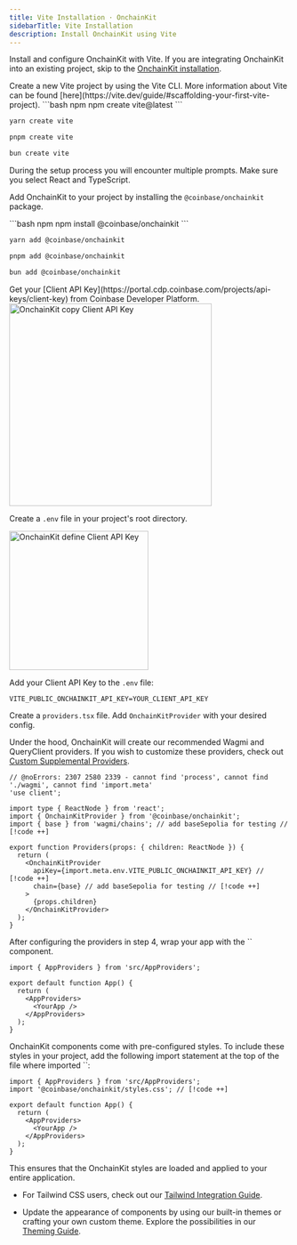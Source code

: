 ```yaml
---
title: Vite Installation · OnchainKit
sidebarTitle: Vite Installation
description: Install OnchainKit using Vite
---
```



Install and configure OnchainKit with Vite.
If you are integrating OnchainKit into an existing project,
skip to the [OnchainKit installation](#install-onchainkit).

<Steps>
  <Step title="Install Vite">
  Create a new Vite project by using the Vite CLI.
  More information about Vite can be found [here](https://vite.dev/guide/#scaffolding-your-first-vite-project).

  <CodeGroup>
  ```bash npm
  npm create vite@latest
  ```

  ```bash yarn
  yarn create vite
  ```

  ```bash pnpm
  pnpm create vite
  ```

  ```bash bun
  bun create vite
  ```
  </CodeGroup>

  During the setup process you will encounter multiple prompts.
  Make sure you select React and TypeScript.
  </Step>
  <Step title="Install OnchainKit">

  Add OnchainKit to your project by installing the `@coinbase/onchainkit` package.

  <CodeGroup>
  ```bash npm
  npm install @coinbase/onchainkit
  ```

  ```bash yarn
  yarn add @coinbase/onchainkit
  ```

  ```bash pnpm
  pnpm add @coinbase/onchainkit
  ```

  ```bash bun
  bun add @coinbase/onchainkit
  ```
  </CodeGroup>
  </Step>
  <Step title="Get A Client API Key">
  Get your [Client API Key](https://portal.cdp.coinbase.com/projects/api-keys/client-key) from Coinbase Developer Platform.

<Frame>
  <img
    alt="OnchainKit copy Client API Key"
    src="/images/onchainkit/copy-api-key-guide.png"
    height="364"
  />
</Frame>

  Create a `.env` file in your project's root directory.

<Frame>
  <img
    alt="OnchainKit define Client API Key"
    src="/images/onchainkit/getting-started-create-env-file.png"
    width="250"
    loading="lazy"
  />
</Frame>

  Add your Client API Key to the `.env` file:

  ```dotenv .env
  VITE_PUBLIC_ONCHAINKIT_API_KEY=YOUR_CLIENT_API_KEY
  ```
  </Step>
  <Step title="Add Providers">

  Create a `providers.tsx` file. Add `OnchainKitProvider` with your desired config.

  Under the hood, OnchainKit will create our recommended Wagmi and QueryClient
  providers. If you wish to customize these providers, check out [Custom
  Supplemental Providers](/onchainkit/config/supplemental-providers).

  ```tsx providers.tsx
  // @noErrors: 2307 2580 2339 - cannot find 'process', cannot find './wagmi', cannot find 'import.meta'
  'use client';

  import type { ReactNode } from 'react';
  import { OnchainKitProvider } from '@coinbase/onchainkit';
  import { base } from 'wagmi/chains'; // add baseSepolia for testing // [!code ++]

  export function Providers(props: { children: ReactNode }) {
    return (
      <OnchainKitProvider
        apiKey={import.meta.env.VITE_PUBLIC_ONCHAINKIT_API_KEY} // [!code ++]
        chain={base} // add baseSepolia for testing // [!code ++]
      >
        {props.children}
      </OnchainKitProvider>
    );
  }
  ```
  </Step>
  <Step title="Wrap your app with <AppProviders />">
  After configuring the providers in step 4, wrap your app with
  the `<AppProviders />` component.

  ```tsx app.tsx
  import { AppProviders } from 'src/AppProviders';

  export default function App() {
    return (
      <AppProviders>
        <YourApp />
      </AppProviders>
    );
  }
  ```
  </Step>
  <Step title="Import OnchainKit Styles">
OnchainKit components come with pre-configured styles.
  To include these styles in your project, add the following import
  statement at the top of the file where imported `<AppProviders />`:

  ```tsx app.tsx
  import { AppProviders } from 'src/AppProviders';
  import '@coinbase/onchainkit/styles.css'; // [!code ++]

  export default function App() {
    return (
      <AppProviders>
        <YourApp />
      </AppProviders>
    );
  }
  ```

  This ensures that the OnchainKit styles are loaded and applied to your entire application.

  - For Tailwind CSS users, check out our [Tailwind Integration Guide](/onchainkit/guides/tailwind).

  - Update the appearance of components by using our built-in themes or crafting your own custom theme.
    Explore the possibilities in our [Theming Guide](/onchainkit/guides/themes).

  </Step>
</Steps>

<StartBuilding />



<PolicyBanner />